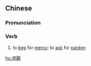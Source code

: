 ==Chinese==
{{zh-forms|s=求饶}}

===Pronunciation===
{{zh-pron
|m=qiúráo
|c=kau4 jiu4
|mn=qz,xm:kiû-liâu/zz:kiû-jiâu
|cat=v
}}

===Verb===
{{zh-verb}}

# to [[beg]] for [[mercy]]; to [[ask]] for [[pardon]]

[[hu:求饒]]